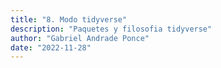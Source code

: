 ```yaml
---
title: "8. Modo tidyverse"
description: "Paquetes y filosofia tidyverse"
author: "Gabriel Andrade Ponce"
date: "2022-11-28"
---
```

